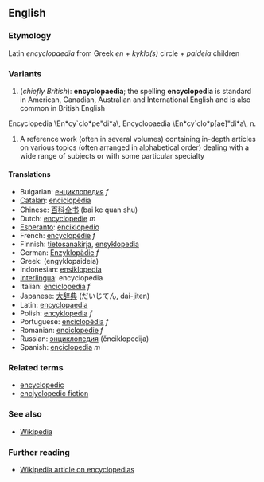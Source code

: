 ==English==
===Etymology===
Latin ''encyclopaedia'' from Greek ''en'' + ''kyklo(s)'' circle + ''paideia'' children

===Variants===
# (''chiefly British''): '''encyclopaedia'''; the spelling '''encyclopedia''' is standard in American, Canadian, Australian and International English and is also common in British English

<!--Hm, this definition looks as though it has been lifted from somewhere.  Do we have permission?-->
Encyclopedia \En*cy`clo*pe"di*a\, Encyclopaedia
\En*cy`clo*p[ae]"di*a\, n.
# A reference work (often in several volumes) containing in-depth articles on various topics (often arranged in alphabetical order) dealing with a wide range of subjects or with some particular specialty

====Translations====
*Bulgarian: [[енциклопедия]] ''f''
*[[Catalan]]: [[enciclopèdia]]
*Chinese: [[百科全书]] (bai ke quan shu) 
*Dutch: [[encyclopedie]] ''m''
*[[Esperanto]]: [[enciklopedio]]
*French: [[encyclopédie]] ''f''
*Finnish: [[tietosanakirja]], [[ensyklopedia]]
*German: [[Enzyklopädie]] ''f''
*Greek: [[ ]] (engyklopaideia)
*Indonesian: [[ensiklopedia]]
*[[Interlingua]]: encyclopedia
*Italian: [[enciclopedia]] ''f''
*Japanese: [[大辞典]] (だいじてん, dai-jiten)
*Latin: [[encyclopaedia]]
*Polish: [[encyklopedia]] ''f''
*Portuguese: [[enciclopédia]] ''f''
*Romanian: [[enciclopedie]] ''f''
*Russian: [[энциклопедия]] (ěnciklopedija)
*Spanish: [[enciclopedia]] ''m''

===Related terms===
*[[encyclopedic]]
*[[enclyclopedic fiction]]

===See also===
*[[Wikipedia]]

===Further reading===
*[[en:Encyclopedia|Wikipedia article on encyclopedias]]